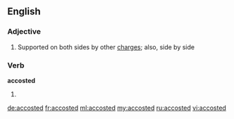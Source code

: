 ==English==

===Adjective===
{{en-adj|-}}
# {{heraldry}} Supported on both sides by other [[charge]]s; also, side by side

===Verb===
'''accosted'''

# {{past of|[[accost]]}}

[[de:accosted]]
[[fr:accosted]]
[[ml:accosted]]
[[my:accosted]]
[[ru:accosted]]
[[vi:accosted]]